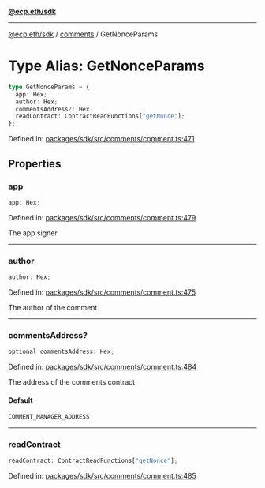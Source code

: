 [**@ecp.eth/sdk**](../../index.mdx)

***

[@ecp.eth/sdk](/sdk-reference/index.mdx) / [comments](/sdk-reference/comments/index.mdx) / GetNonceParams

# Type Alias: GetNonceParams

```ts
type GetNonceParams = {
  app: Hex;
  author: Hex;
  commentsAddress?: Hex;
  readContract: ContractReadFunctions["getNonce"];
};
```

Defined in: [packages/sdk/src/comments/comment.ts:471](https://github.com/ecp-eth/comments-monorepo/blob/main/packages/sdk/src/comments/comment.ts#L471)

## Properties

### app

```ts
app: Hex;
```

Defined in: [packages/sdk/src/comments/comment.ts:479](https://github.com/ecp-eth/comments-monorepo/blob/main/packages/sdk/src/comments/comment.ts#L479)

The app signer

***

### author

```ts
author: Hex;
```

Defined in: [packages/sdk/src/comments/comment.ts:475](https://github.com/ecp-eth/comments-monorepo/blob/main/packages/sdk/src/comments/comment.ts#L475)

The author of the comment

***

### commentsAddress?

```ts
optional commentsAddress: Hex;
```

Defined in: [packages/sdk/src/comments/comment.ts:484](https://github.com/ecp-eth/comments-monorepo/blob/main/packages/sdk/src/comments/comment.ts#L484)

The address of the comments contract

#### Default

```ts
COMMENT_MANAGER_ADDRESS
```

***

### readContract

```ts
readContract: ContractReadFunctions["getNonce"];
```

Defined in: [packages/sdk/src/comments/comment.ts:485](https://github.com/ecp-eth/comments-monorepo/blob/main/packages/sdk/src/comments/comment.ts#L485)
